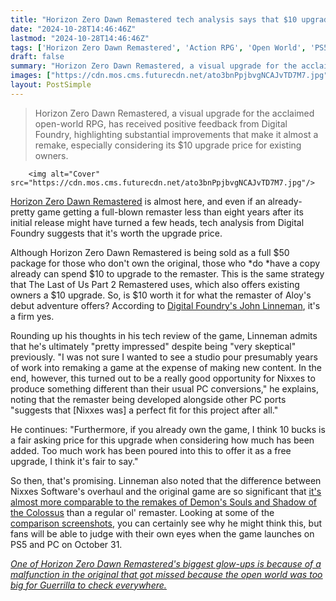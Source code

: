 ```yaml
---
title: "Horizon Zero Dawn Remastered tech analysis says that $10 upgrade fee is completely fair: 'Too much work has been poured into this to offer it as a free upgrade'"
date: "2024-10-28T14:46:46Z"
lastmod: "2024-10-28T14:46:46Z"
tags: ['Horizon Zero Dawn Remastered', 'Action RPG', 'Open World', 'PS5', 'PC', 'Guerrilla Games', 'Nixxes Software', 'Remaster']
draft: false
summary: "Horizon Zero Dawn Remastered, a visual upgrade for the acclaimed open-world RPG, has received positive feedback from Digital Foundry, highlighting substantial improvements that make it almost a remake, especially considering its $10 upgrade price for existing owners."
images: ["https://cdn.mos.cms.futurecdn.net/ato3bnPpjbvgNCAJvTD7M7.jpg"]
layout: PostSimple
---
```

> Horizon Zero Dawn Remastered, a visual upgrade for the acclaimed open-world RPG, has received positive feedback from Digital Foundry, highlighting substantial improvements that make it almost a remake, especially considering its $10 upgrade price for existing owners.


        <img alt="Cover" src="https://cdn.mos.cms.futurecdn.net/ato3bnPpjbvgNCAJvTD7M7.jpg"/>
        
[<u>Horizon Zero Dawn Remastered</u>](https://www.gamesradar.com/games/horizon/horizon-zero-dawns-remaster-is-real-and-it-improves-the-open-world-game-to-match-the-visuals-of-its-sequel/) is almost here, and even if an already-pretty game getting a full-blown remaster less than eight years after its initial release might have turned a few heads, tech analysis from Digital Foundry suggests that it's worth the upgrade price. 

Although Horizon Zero Dawn Remastered is being sold as a full $50 package for those who don't own the original, those who *do *have a copy already can spend $10 to upgrade to the remaster. This is the same strategy that The Last of Us Part 2 Remastered uses, which also offers existing owners a $10 upgrade. So, is $10 worth it for what the remaster of Aloy's debut adventure offers? According to [Digital Foundry's John Linneman](https://youtu.be/yNkC2BOaboM?feature=shared&t=1107), it's a firm yes. 

Rounding up his thoughts in his tech review of the game, Linneman admits that he's ultimately "pretty impressed" despite being "very skeptical" previously. "I was not sure I wanted to see a studio pour presumably years of work into remaking a game at the expense of making new content. In the end, however, this turned out to be a really good opportunity for Nixxes to produce something different than their usual PC conversions," he explains, noting that the remaster being developed alongside other PC ports "suggests that [Nixxes was] a perfect fit for this project after all."

He continues: "Furthermore, if you already own the game, I think 10 bucks is a fair asking price for this upgrade when considering how much has been added. Too much work has been poured into this to offer it as a free upgrade, I think it's fair to say."

So then, that's promising. Linneman also noted that the difference between Nixxes Software's overhaul and the original game are so significant that [<u>it's almost more comparable to the remakes of Demon's Souls and Shadow of the Colossus</u>](https://www.gamesradar.com/games/horizon/horizon-zero-dawn-remastered-tech-analysis-says-its-almost-more-remake-than-remaster-rivaling-the-fantastic-shadow-of-the-colossus-and-demons-souls-remakes/) than a regular ol' remaster. Looking at some of the [<u>comparison screenshots</u>](https://www.gamesradar.com/games/horizon/horizon-zero-dawn-studio-director-explains-whats-actually-changed-in-the-last-7-years-with-side-by-side-screenshots/), you can certainly see why he might think this, but fans will be able to judge with their own eyes when the game launches on PS5 and PC on October 31.

[<u><em>One of Horizon Zero Dawn Remastered's biggest glow-ups is because of a malfunction in the original that got missed because the open world was too big for Guerrilla to check everywhere.</em></u>](https://www.gamesradar.com/games/horizon/one-of-horizon-zero-dawn-remastereds-biggest-glow-ups-is-because-of-a-malfunction-in-the-original-that-got-missed-because-the-open-world-was-too-big-for-guerrilla-to-check-everywhere/)
        